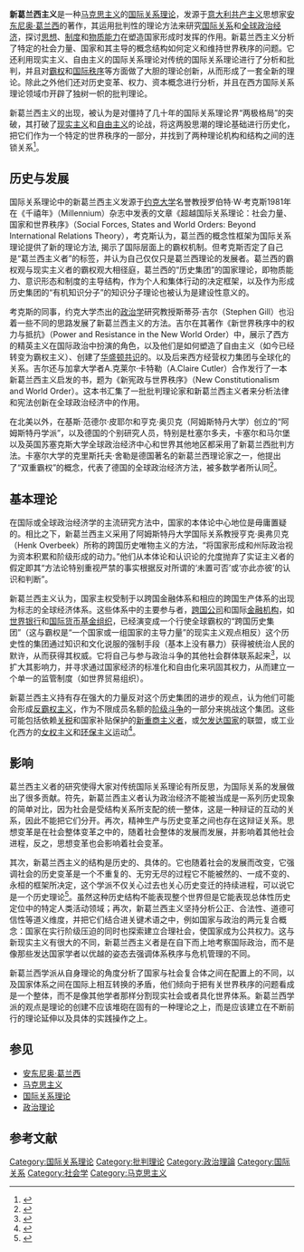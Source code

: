 {{马克思主义|expanded=流派}}
'''新葛兰西主义'''是一种[[马克思主义|马克思主义]]的[[国际关系理论|国际关系理论]]，发源于[[意大利|意大利]][[共产主义|共产主义]]思想家[[安东尼奥·葛兰西|安东尼奥·葛兰西]]的著作，其运用批判性的理论方法来研究[[国际关系|国际关系]]和[[国际政治经济学|全球政治经济]]，探讨[[思想|思想]]、[[制度|制度]]和[[物质能力|物质能力]]在塑造国家形成时发挥的作用。新葛兰西主义分析了特定的社会力量、国家和其主导的概念结构如何定义和维持世界秩序的问题。它还利用现实主义、自由主义的国际关系理论对传统的国际关系理论进行了分析和批判，并且对[[霸权|霸权]]和[[国际秩序|国际秩序]]等方面做了大胆的理论创新，从而形成了一套全新的理论。除此之外他们还对历史变革、权力、资本概念进行分析，并且在西方国际关系理论领域巾开辟了独树一帜的批判理论。

新葛兰西主义的出现，被认为是对僵持了几十年的国际关系理论界“两极格局”的突破，其打破了[[现实主义|现实主义]]和[[自由主义|自由主义]]的论战，将这两股思潮的理论基础进行历史化，把它们作为一个特定的世界秩序的一部分，并找到了两种理论机构和结构之间的连锁关系<ref>{{cite book |author1=Jameson, Fredric |coauthors=Larsen, Neil |title=The Ideologies of Theory: Essays 1971-1986 |date=1988 |location=Routledge |isbn=978-0-415-00658-3}}</ref>。

==历史与发展==
国际关系理论中的新葛兰西主义发源于[[约克大学|约克大学]]名誉教授罗伯特·W·考克斯1981年在《千禧年》（Millennium）杂志中发表的文章《超越国际关系理论：社会力量、国家和世界秩序》（Social Forces, States and World Orders: Beyond International Relations Theory），考克斯认为，葛兰西的概念性框架为国际关系理论提供了新的理论方法, 揭示了国际层面上的霸权机制。但考克斯否定了自己是“葛兰西主义者”的标签，并认为自己仅仅只是葛兰西理论的发展者。葛兰西的霸权观与现实主义者的霸权观大相径庭，葛兰西的“历史集团”的国家理论，即物质能力、意识形态和制度的主导结构，作为个人和集体行动的决定框架，以及作为形成历史集团的“有机知识分子”的知识分子理论也被认为是建设性意义的。

考克斯的同事，约克大学杰出的[[政治学|政治学]]研究教授斯蒂芬·吉尔（Stephen Gill）也沿着一些不同的思路发展了新葛兰西主义的方法。吉尔在其著作《新世界秩序中的权力与抵抗》（Power and Resistance in the New World Order）中，展示了西方的精英主义在国际政治中扮演的角色，以及他们是如何塑造了自由主义（如今已经转变为霸权主义）、创建了[[华盛顿共识|华盛顿共识]]的。以及后来西方经营权力集团与全球化的关系。吉尔还与加拿大学者A.克莱尔·卡特勒（A.Claire Cutler）合作发行了一本新葛兰西主义启发的书，题为《新宪政与世界秩序》（New Constitutionalism and World Order）。这本书汇集了一批批判理论家和新葛兰西主义者来分析法律和宪法创新在全球政治经济中的作用。

在北美以外，在基斯·范德尔·皮耶尔和亨克·奥贝克（阿姆斯特丹大学）创立的“阿姆斯特丹学派”，以及德国的个别研究人员，特别是杜塞尔多夫，卡塞尔和马尔堡以及英国苏塞克斯大学全球政治经济中心和世界其他地区都采用了新葛兰西批判方法。卡塞尔大学的克里斯托夫·舍勒是德国著名的新葛兰西理论家之一，他提出了“双重霸权”的概念，代表了德国的全球政治经济方法，被多数学者所认同<ref>{{cite book |author1=Gunther Hellmann |author2=Klaus Dieter Wolf |author3=Michael Zürn |title=Die neuen Internationalen Beziehungen: Forschungsstand und Perspektiven in Deutschland |date=2003-09-11 |isbn=978-3832903206 |url=https://www.amazon.de/Die-neuen-Internationalen-Beziehungen-Forschungsstand/dp/3832903208 |access-date=2021-04-04 |archive-date=2019-12-25 |archive-url=https://web.archive.org/web/20191225215004/https://www.amazon.de/Die-neuen-Internationalen-Beziehungen-Forschungsstand/dp/3832903208 |dead-url=no }}</ref>。

==基本理论==
在国际或全球政治经济学的主流研究方法中，国家的本体论中心地位是毋庸置疑的。相比之下，新葛兰西主义采用了阿姆斯特丹大学国际关系教授亨克·奥弗贝克（Henk Overbeek）所称的跨国历史唯物主义的方法，“将国家形成和州际政治视为资本积累和阶级形成的动力。”他们从本体论和认识论的允度抛弃了实证主义者的假定即其“方法论特别重视严禁的事实根据反对所谓的‘未置可否’或‘亦此亦彼’的认识和判断”。

新葛兰西主义认为，国家主权受制于以跨国金融体系和相应的跨国生产体系的出现为标志的全球经济体系。这些体系中的主要参与者，[[跨国公司|跨国公司]]和国际[[金融机构|金融机构]]，如[[世界银行|世界银行]]和[[国际货币基金组织|国际货币基金组织]]，已经演变成一个行使全球霸权的“跨国历史集团”（这与霸权是“一个国家或一组国家的主导力量”的现实主义观点相反）这个历史性的集团通过知识和文化说服的强制手段（基本上没有暴力）获得被统治人民的默许，从而获得其权威。它将自己与参与政治斗争的其他社会群体联系起来<ref>{{cite journal |author1=Jessop, Bob |title=A neo-Gramscian approach to the regulation of urban regimes: accumulation strategies, hegemonic projects, and governance. |journal=Reconstructing urban regime theory: regulating urban politics in a global economy 5 |date=1997 |pages=1-74}}</ref>，以扩大其影响力，并寻求通过国家经济的标准化和自由化来巩固其权力，从而建立一个单一的监管制度（如世界贸易组织）。

新葛兰西主义持有存在强大的力量反对这个历史集团的进步的观点，认为他们可能会形成[[反霸权主义|反霸权主义]]，作为不限成员名额的[[阶级斗争|阶级斗争]]的一部分来挑战这个集团。这些可能包括依赖[[关税|关税]]和国家补贴保护的[[新重商主义者|新重商主义者]]，或[[欠发达国家|欠发达国家]]的联盟，或工业化西方的[[女权主义|女权主义]]和[[环保主义|环保主义]]运动<ref>{{cite encyclopedia |author=R.J. Barry Jones |encyclopedia=Routledge Encyclopedia of International Political Economy |year=2001 |publisher=Routledge |isbn=9780415145329 |pages=1106}}</ref>。

==影响==
葛兰西主义者的研究使得大家对传统国际关系理论有所反思，为国际关系的发展做出了很多贡献。符先，新葛兰西主义者认为政治经济不能被当成是一系列历史现象的简单对比，因为社会是受结构关系所支配的统一整体，这是一种辩证的互动的关系，因此不能把它们分开。再次，精神生产与历史变革之间也存在这辩证关系。思想变革是在社会整体变革之中的，随着社会整体的发展而发展，并影响着其他社会进程，反之，思想变革也会影响着社会变革。

其次，新葛兰西主义的结构是历史的、具体的。它也随着社会的发展而改变，它强调社会的历史变革是一个不重复的、无穷无尽的过程它不能被然的、一成不变的、永桓的框架所决定，这个学派不仅关心过去也关心历史变迁的持续进程，可以说它是一个历史理论<ref>{{cite journal |author1=Robert W. Cox |title=ramsci, Hegemony and International Relations: An Essay in Method |journal=Millennium |date=1983 |volume=2 |issue=12 |pages=162-175}}</ref>。虽然这种历史结构不能表现整个世界但是它能表现总体性历史定位中的特定人类活动领域；再次，新葛兰西主义坚持分析公正、合法性、道德可信性等道义维度，并把它们结合进关键术语之中，例如国家与政治的两元复合概念：国家在实行阶级压迫的同时也探索建立合理社会，使国家成为公共权力。这与新现实主义有很大的不同，新葛兰西主义者是在自下而上地考察国际政治，而不是像那些发达国家学者以优越的姿态去强调体系秩序与危机管理的不同。

新葛兰西学派从自身理论的角度分析了国家与社会复合体之间在配置上的不同，以及国家体系之间在国际上相互转换的矛盾，他们倾向于把有关世界秩序的问题看成是一个整体，而不是像其他学者那样分割现实社会或者具化世界体系。新葛兰西学派的观点是理论的创建不应该堆砲在固有的一种理论之上，而是应该建立在不断前行的理论延伸以及具体的实践操作之上。

==参见==
* [[安东尼奥·葛兰西|安东尼奥·葛兰西]]
* [[马克思主义|马克思主义]]
* [[国际关系理论|国际关系理论]]
* [[政治理论|政治理论]]


{{国际关系理论|state=expanded}}
== 参考文献 ==
{{Reflist}}

[[Category:国际关系理论|Category:国际关系理论]]
[[Category:批判理论|Category:批判理论]]
[[Category:政治理論|Category:政治理論]]
[[Category:国际关系|Category:国际关系]]
[[Category:社会学|Category:社会学]]
[[Category:马克思主义|Category:马克思主义]]